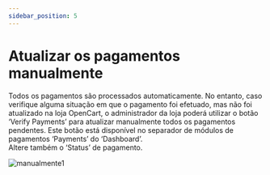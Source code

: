 ```yaml
---
sidebar_position: 5
---
```

# Atualizar os pagamentos manualmente

Todos os pagamentos são processados automaticamente. No entanto, caso verifique alguma situação em que o pagamento foi efetuado, mas não foi atualizado na loja OpenCart, o administrador da loja poderá utilizar o botão ‘Verify Payments’ para atualizar manualmente todos os pagamentos pendentes. Este botão está disponível no separador de módulos de pagamentos ‘Payments’ do ‘Dashboard’.<br/> Altere também o ‘Status’ de pagamento.

![manualmente1](../../../../../_media/opencart-24.png)
